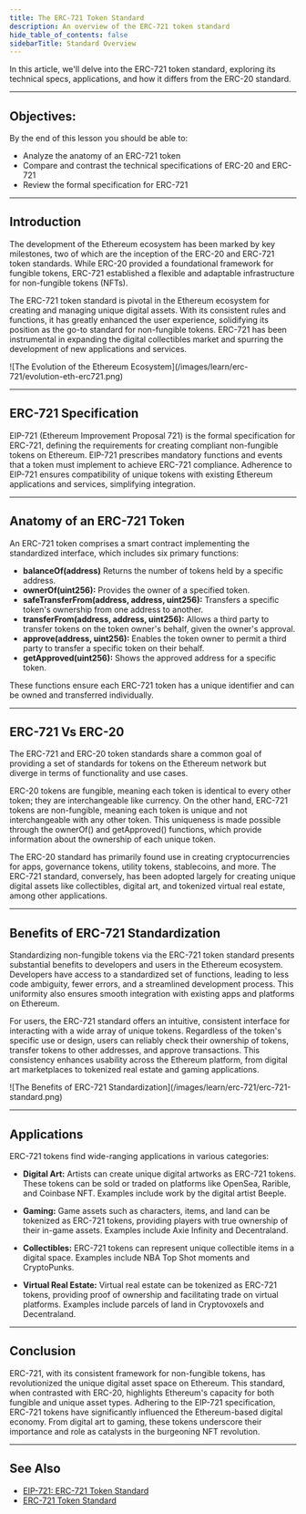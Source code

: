 ```yaml
---
title: The ERC-721 Token Standard
description: An overview of the ERC-721 token standard
hide_table_of_contents: false
sidebarTitle: Standard Overview
---
```


In this article, we'll delve into the ERC-721 token standard, exploring its technical specs, applications, and how it differs from the ERC-20 standard.

---

## Objectives:

By the end of this lesson you should be able to:

- Analyze the anatomy of an ERC-721 token
- Compare and contrast the technical specifications of ERC-20 and ERC-721
- Review the formal specification for ERC-721

---

## Introduction

The development of the Ethereum ecosystem has been marked by key milestones, two of which are the inception of the ERC-20 and ERC-721 token standards. While ERC-20 provided a foundational framework for fungible tokens, ERC-721 established a flexible and adaptable infrastructure for non-fungible tokens (NFTs).

The ERC-721 token standard is pivotal in the Ethereum ecosystem for creating and managing unique digital assets. With its consistent rules and functions, it has greatly enhanced the user experience, solidifying its position as the go-to standard for non-fungible tokens. ERC-721 has been instrumental in expanding the digital collectibles market and spurring the development of new applications and services.

<Frame>
![The Evolution of the Ethereum Ecosystem](/images/learn/erc-721/evolution-eth-erc721.png)
</Frame>

---

## ERC-721 Specification

EIP-721 (Ethereum Improvement Proposal 721) is the formal specification for ERC-721, defining the requirements for creating compliant non-fungible tokens on Ethereum. EIP-721 prescribes mandatory functions and events that a token must implement to achieve ERC-721 compliance. Adherence to EIP-721 ensures compatibility of unique tokens with existing Ethereum applications and services, simplifying integration.

---

## Anatomy of an ERC-721 Token

An ERC-721 token comprises a smart contract implementing the standardized interface, which includes six primary functions:

- **balanceOf(address)** Returns the number of tokens held by a specific address.
- **ownerOf(uint256):** Provides the owner of a specified token.
- **safeTransferFrom(address, address, uint256):** Transfers a specific token's ownership from one address to another.
- **transferFrom(address, address, uint256):** Allows a third party to transfer tokens on the token owner's behalf, given the owner's approval.
- **approve(address, uint256):** Enables the token owner to permit a third party to transfer a specific token on their behalf.
- **getApproved(uint256):** Shows the approved address for a specific token.

These functions ensure each ERC-721 token has a unique identifier and can be owned and transferred individually.

---

## ERC-721 Vs ERC-20

The ERC-721 and ERC-20 token standards share a common goal of providing a set of standards for tokens on the Ethereum network but diverge in terms of functionality and use cases.

ERC-20 tokens are fungible, meaning each token is identical to every other token; they are interchangeable like currency. On the other hand, ERC-721 tokens are non-fungible, meaning each token is unique and not interchangeable with any other token. This uniqueness is made possible through the ownerOf() and getApproved() functions, which provide information about the ownership of each unique token.

The ERC-20 standard has primarily found use in creating cryptocurrencies for apps, governance tokens, utility tokens, stablecoins, and more. The ERC-721 standard, conversely, has been adopted largely for creating unique digital assets like collectibles, digital art, and tokenized virtual real estate, among other applications.

---

## Benefits of ERC-721 Standardization

Standardizing non-fungible tokens via the ERC-721 token standard presents substantial benefits to developers and users in the Ethereum ecosystem. Developers have access to a standardized set of functions, leading to less code ambiguity, fewer errors, and a streamlined development process. This uniformity also ensures smooth integration with existing apps and platforms on Ethereum.

For users, the ERC-721 standard offers an intuitive, consistent interface for interacting with a wide array of unique tokens. Regardless of the token's specific use or design, users can reliably check their ownership of tokens, transfer tokens to other addresses, and approve transactions. This consistency enhances usability across the Ethereum platform, from digital art marketplaces to tokenized real estate and gaming applications.

<Frame>
![The Benefits of ERC-721 Standardization](/images/learn/erc-721/erc-721-standard.png)
</Frame>

---

## Applications

ERC-721 tokens find wide-ranging applications in various categories:

- **Digital Art:** Artists can create unique digital artworks as ERC-721 tokens. These tokens can be sold or traded on platforms like OpenSea, Rarible, and Coinbase NFT. Examples include work by the digital artist Beeple.

- **Gaming:** Game assets such as characters, items, and land can be tokenized as ERC-721 tokens, providing players with true ownership of their in-game assets. Examples include Axie Infinity and Decentraland.

- **Collectibles:** ERC-721 tokens can represent unique collectible items in a digital space. Examples include NBA Top Shot moments and CryptoPunks.

- **Virtual Real Estate:** Virtual real estate can be tokenized as ERC-721 tokens, providing proof of ownership and facilitating trade on virtual platforms. Examples include parcels of land in Cryptovoxels and Decentraland.

---

## Conclusion

ERC-721, with its consistent framework for non-fungible tokens, has revolutionized the unique digital asset space on Ethereum. This standard, when contrasted with ERC-20, highlights Ethereum's capacity for both fungible and unique asset types. Adhering to the EIP-721 specification, ERC-721 tokens have significantly influenced the Ethereum-based digital economy. From digital art to gaming, these tokens underscore their importance and role as catalysts in the burgeoning NFT revolution.

---

## See Also

- [EIP-721: ERC-721 Token Standard](https://eips.ethereum.org/EIPS/eip-721)
- [ERC-721 Token Standard](https://ethereum.org/en/developers/docs/standards/tokens/erc-721/)



<PolicyBanner />